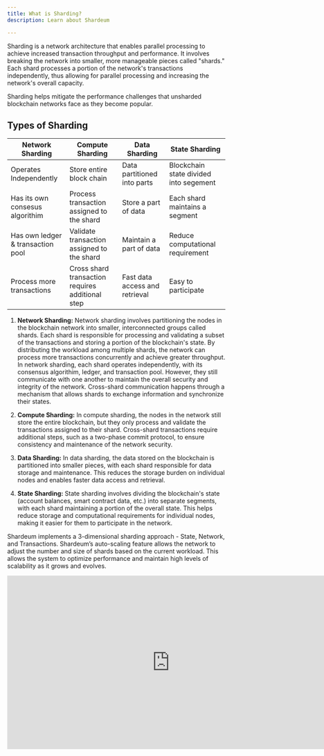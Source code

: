 ```yaml
---
title: What is Sharding?
description: Learn about Shardeum

---
```



Sharding is a network architecture that enables parallel processing to achieve increased transaction throughput and performance. It involves breaking the network into smaller, more manageable pieces called "shards." Each shard processes a portion of the network's transactions independently, thus allowing for parallel processing and increasing the network's overall capacity.

Sharding helps mitigate the performance challenges that unsharded blockchain networks face as they become popular.

## Types of Sharding

| Network Sharding                      | Compute Sharding                                 | Data Sharding                  | State Sharding                         |
|---------------------------------------|--------------------------------------------------|--------------------------------|----------------------------------------|
| Operates Independently                | Store entire block chain                         | Data partitioned into parts    | Blockchain state divided into segement |
| Has its own consesus algorithim       | Process transaction assigned to the shard        | Store a part of data           | Each shard maintains a segment         |
| Has own ledger &amp; transaction pool | Validate transaction assigned to the shard       | Maintain a part of data        | Reduce computational requirement       |
| Process more transactions             | Cross shard transaction requires additional step | Fast data access and retrieval | Easy to participate                 


1. **Network Sharding:**  Network sharding involves partitioning the nodes in the blockchain network into smaller, interconnected groups called shards. Each shard is responsible for processing and validating a subset of the transactions and storing a portion of the blockchain's state. By distributing the workload among multiple shards, the network can process more transactions concurrently and achieve greater throughput. In network sharding, each shard operates independently, with its consensus algorithim, ledger, and transaction pool. However, they still communicate with one another to maintain the overall security and integrity of the network. Cross-shard communication happens through a mechanism that allows shards to exchange information and synchronize their states.

2. **Compute Sharding:** In compute sharding, the nodes in the network still store the entire blockchain, but they only process and validate the transactions assigned to their shard. Cross-shard transactions require additional steps, such as a two-phase commit protocol, to ensure consistency and maintenance of the network security.

3. **Data Sharding:** In data sharding, the data stored on the blockchain is partitioned into smaller pieces, with each shard responsible for data storage and maintenance. This reduces the storage burden on individual nodes and enables faster data access and retrieval.

4. **State Sharding:** State sharding involves dividing the blockchain's state (account balances, smart contract data, etc.) into separate segments, with each shard maintaining a portion of the overall state. This helps reduce storage and computational requirements for individual nodes, making it easier for them to participate in the network.

Shardeum implements a 3-dimensional sharding approach - State, Network, and Transactions. Shardeum’s auto-scaling feature allows the network to adjust the number and size of shards based on the current workload. This allows the system to optimize performance and maintain high levels of scalability as it grows and evolves.


<iframe width="750" height="400" src="https://www.youtube.com/embed/SZpjvWMfgDA" title="YouTube video player" frameborder="0" allow="accelerometer; autoplay; clipboard-write; encrypted-media; gyroscope; picture-in-picture; web-share" allowfullscreen></iframe>
